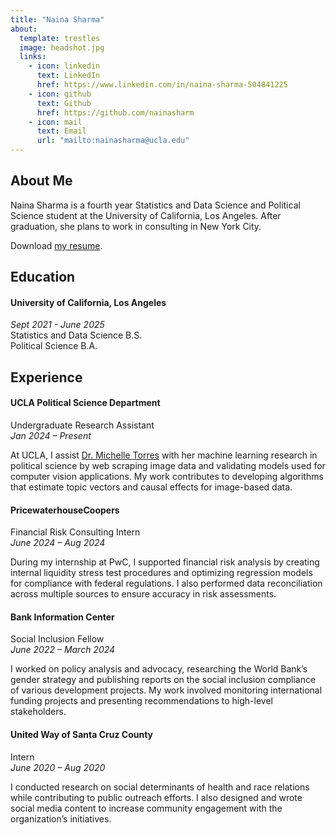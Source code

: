 ```yaml
---
title: "Naina Sharma"
about:
  template: trestles
  image: headshot.jpg
  links:
    - icon: linkedin
      text: LinkedIn
      href: https://www.linkedin.com/in/naina-sharma-504841225
    - icon: github
      text: Github
      href: https://github.com/nainasharm
    - icon: mail
      text: Email
      url: "mailto:nainasharma@ucla.edu"
---
```


## About Me

Naina Sharma is a fourth year Statistics and Data Science and Political Science student at the University of California, Los Angeles. After graduation, she plans to work in consulting in New York City.

Download [my resume](/Resume_Stats140.pdf).

## Education

#### **University of California, Los Angeles**

*Sept 2021 - June 2025* <br> Statistics and Data Science B.S. <br> Political Science B.A.

## Experience

#### **UCLA Political Science Department**

Undergraduate Research Assistant <br> *Jan 2024 – Present*

At UCLA, I assist [Dr. Michelle Torres](https://smtorres.org/) with her machine learning research in political science by web scraping image data and validating models used for computer vision applications. My work contributes to developing algorithms that estimate topic vectors and causal effects for image-based data.

#### **PricewaterhouseCoopers**

Financial Risk Consulting Intern <br> *June 2024 – Aug 2024*

During my internship at PwC, I supported financial risk analysis by creating internal liquidity stress test procedures and optimizing regression models for compliance with federal regulations. I also performed data reconciliation across multiple sources to ensure accuracy in risk assessments.

#### **Bank Information Center**

Social Inclusion Fellow <br> *June 2022 – March 2024*

I worked on policy analysis and advocacy, researching the World Bank’s gender strategy and publishing reports on the social inclusion compliance of various development projects. My work involved monitoring international funding projects and presenting recommendations to high-level stakeholders.

#### **United Way of Santa Cruz County**

Intern <br> *June 2020 – Aug 2020*

I conducted research on social determinants of health and race relations while contributing to public outreach efforts. I also designed and wrote social media content to increase community engagement with the organization’s initiatives.
